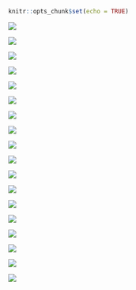 ```r
knitr::opts_chunk$set(echo = TRUE)
```

![](/MrA-2024/images/cltv-summarised/Slide1.PNG) 

![](/MrA-2024/images/cltv-summarised/Slide2.PNG) 

![](/MrA-2024/images/cltv-summarised/Slide3.PNG) 

![](/MrA-2024/images/cltv-summarised/Slide4.PNG) 

![](/MrA-2024/images/cltv-summarised/Slide5.PNG) 

![](/MrA-2024/images/cltv-summarised/Slide6.PNG) 

![](/MrA-2024/images/cltv-summarised/Slide7.PNG) 
 
![](/MrA-2024/images/cltv-summarised/Slide8.PNG) 

![](/MrA-2024/images/cltv-summarised/Slide9.PNG) 

![](/MrA-2024/images/cltv-summarised/Slide10.PNG) 

![](/MrA-2024/images/cltv-summarised/Slide11.PNG) 

![](/MrA-2024/images/cltv-summarised/Slide12.PNG) 

![](/MrA-2024/images/cltv-summarised/Slide13.PNG) 

![](/MrA-2024/images/cltv-summarised/Slide14.PNG) 

![](/MrA-2024/images/cltv-summarised/Slide15.PNG) 

![](/MrA-2024/images/cltv-summarised/Slide16.PNG) 

![](/MrA-2024/images/cltv-summarised/Slide17.PNG) 

![](/MrA-2024/images/cltv-summarised/Slide18.PNG) 
 


